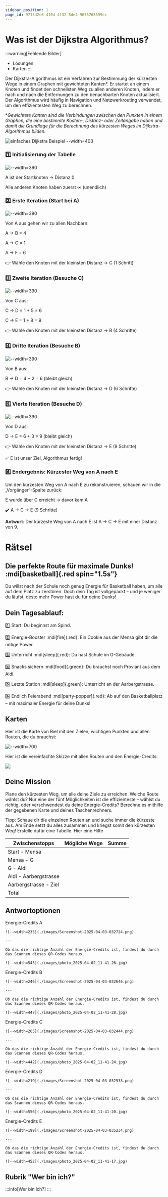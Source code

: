 ```yaml
---
sidebar_position: 1
page_id: 9713d2c6-410d-4f32-8de4-9675768599ec
---
```



# Was ist der Dijkstra Algorithmus?

:::warning[Fehlende Bilder]
- Lösungen
- Karten
:::

Der Dijkstra-Algorithmus ist ein Verfahren zur Bestimmung der kürzesten Wege in einem Graphen mit gewichteten Kanten\*. Er startet an einem Knoten und findet den schnellsten Weg zu allen anderen Knoten, indem er nach und nach die Entfernungen zu den benachbarten Knoten aktualisiert. Der Algorithmus wird häufig in Navigation und Netzwerkrouting verwendet, um den effizientesten Weg zu berechnen.

\**Gewichtete Kanten sind die Verbindungen zwischen den Punkten in einem Graphen, die eine bestimmte Kosten-, Distanz- oder Zeitangabe haben und damit die Grundlage für die Berechnung des kürzesten Weges im Dijkstra-Algorithmus bilden.*

![einfaches Dijkstra Beispiel --width=403](./images/photo_2025-04-03_10-54-10.jpg)

### 1️⃣ Initialisierung der Tabelle

![--width=390](./images/photo_4_2025-04-01_14-47-23.jpg)

A ist der Startknoten → Distanz 0

Alle anderen Knoten haben zuerst ∞ (unendlich)

### 2️⃣ Erste Iteration (Start bei A)

![--width=390](./images/photo_2_2025-04-01_14-47-23.jpg)

Von A aus gehen wir zu allen Nachbarn:

A → B = 4

A → C = 1

A → F = 6

👉 Wähle den Knoten mit der kleinsten Distanz → C (1 Schritt)

### 3️⃣ Zweite Iteration (Besuche C)

![--width=390](./images/photo_5_2025-04-01_14-47-23.jpg)

Von C aus:

C → D = 1 + 5 = 6

C → E = 1 + 8 = 9

👉 Wähle den Knoten mit der kleinsten Distanz → B (4 Schritte)

### 4️⃣ Dritte Iteration (Besuche B)

![--width=390](./images/photo_1_2025-04-01_14-47-23.jpg)

Von B aus:

B → D = 4 + 2 = 6 (bleibt gleich)

👉 Wähle den Knoten mit der kleinsten Distanz → D (6 Schritte)

### 5️⃣ Vierte Iteration (Besuche D)

![--width=390](./images/photo_5_2025-04-01_14-47-23.jpg)

Von D aus:

D → E = 6 + 3 = 9 (bleibt gleich)

👉 Wähle den Knoten mit der kleinsten Distanz → E (9 Schritte)

✅ E ist unser Ziel, Algorithmus fertig!

### 6️⃣ Endergebnis: Kürzester Weg von A nach E

Um den kürzesten Weg von A nach E zu rekonstruieren, schauen wir in die „Vorgänger“-Spalte zurück:

E wurde über C erreicht → davor kam A

✔️ A → C → E (9 Schritte)

**Antwort**: Der kürzeste Weg von A nach E ist A → C → E mit einer Distanz von 9.

# Rätsel

## Die perfekte Route für maximale Dunks! :mdi[basketball]{.red spin="1.5s"}

Du willst nach der Schule noch genug Energie für Basketball haben, um alle auf dem Platz zu zerstören. Doch dein Tag ist vollgepackt – und je weniger du läufst, desto mehr Power hast du für deine Dunks!

## Dein Tagesablauf:

1️⃣ Start: Du beginnst am Spind.

2️⃣ Energie-Booster :mdi[fire]{.red}: Ein Cookie aus der Mensa gibt dir die nötige Power.

3️⃣ Unterricht :mdi[sleep]{.red}: Du hast Schule im G-Gebäude.

4️⃣ Snacks sichern :mdi[food]{.green}: Du brauchst noch Proviant aus dem Aldi.

5️⃣ Letzte Station :mdi[sleep]{.green}: Unterricht an der Aarbergstrasse.

6️⃣ Endlich Feierabend :mdi[party-popper]{.red}: Ab auf den Basketballplatz – mit maximaler Energie für deine Dunks!

## Karten

Hier ist die Karte von Biel mit den Zielen, wichtigen Punkten und allen Routen, die du brauchst:

![--width=700](./images/Karte-Google-01-01.png)

Hier ist die vereinfachte Skizze mit allen Routen und den Energie-Credits:

![](./images/Karte_Zeichenflaeche-1_Zeichenflaeche-1.png)

## Deine Mission

Plane den kürzesten Weg, um alle deine Ziele zu erreichen. Welche Route wählst du? Nur eine der fünf Möglichkeiten ist die effizienteste – wählst du richtig, oder verschwendest du deine Energie-Credits? Berechne es mithilfe der gegebenen Karte und deines Taschenrechners.

Tipp: Schaue dir die einzelnen Routen an und suche immer die kürzeste aus. Am Ende setzt du alles zusammen und kriegst somit den kürzesten Weg! Erstelle dafür eine Tabelle. Hier eine Hilfe

| Zwischenstopps        | Mögliche Wege | Summe |
| --------------------- | ------------- | ----- |
| Start - Mensa         |               |       |
| Mensa - G             |               |       |
| G - Aldi              |               |       |
| Aldi - Aarbergstrasse |               |       |
| Aarbergstrasse - Ziel |               |       |
| Total                 |               |       |

## Antwortoptionen

<AdventureOptions>
  <AdventureOption label="A" nextGuessIn={1}>
    Energie-Credits A

    ![--width=235](./images/Screenshot-2025-04-03-032724.png)

    ---

    Ob das die richtige Anzahl der Energie-Credits ist, findest du durch das Scannen dieses QR-Codes heraus.

    ![--width=545](./images/photo_2025-04-02_11-41-26.jpg)
  </AdventureOption>

  <AdventureOption label="B" nextGuessIn={1}>
    Energie-Credits B

    ![--width=246](./images/Screenshot-2025-04-03-032646.png)

    ---

    Ob das die richtige Anzahl der Energie-Credits ist, findest du durch das Scannen dieses QR-Codes heraus.

    ![--width=447](./images/photo_2025-04-02_11-41-28.jpg)
  </AdventureOption>

  <AdventureOption label="C" nextGuessIn={1}>
    Energie-Credits C

    ![--width=265](./images/Screenshot-2025-04-03-032444.png)

    ---

    Ob das die richtige Anzahl der Energie-Credits ist, findest du durch das Scannen dieses QR-Codes heraus.

    ![--width=442](./images/photo_2025-04-02_11-41-24.jpg)
  </AdventureOption>

  <AdventureOption label="D" nextGuessIn={1}>
    Energie-Credits D

    ![--width=219](./images/Screenshot-2025-04-03-032533.png)

    ---

    Ob das die richtige Anzahl der Energie-Credits ist, findest du durch das Scannen dieses QR-Codes heraus.

    ![--width=556](./images/photo_2025-04-02_11-41-20.jpg)
  </AdventureOption>

  <AdventureOption label="E" nextGuessIn={1}>
    Energie-Credits E

    ![--width=199](./images/Screenshot-2025-04-03-035234.png)

    ---

    Ob das die richtige Anzahl der Energie-Credits ist, findest du durch das Scannen dieses QR-Codes heraus.

    ![--width=452](./images/photo_2025-04-02_11-41-17.jpg)
  </AdventureOption>
</AdventureOptions>

## Rubrik "Wer bin ich?"

:::info[Wer bin ich?]
:::



